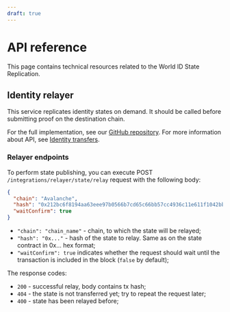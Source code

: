```yaml
---
draft: true
---
```


# API reference

This page contains technical resources related to the World ID State Replication.

## Identity relayer

This service replicates identity states on demand.
It should be called before submitting proof on the destination chain.

For the full implementation, see our [GitHub repository](https://github.com/rarimo/worldcoin-relayer-svc).
For more information about API, see [Identity transfers](https://rarimo.github.io/rarimo-core/docs/common/bridging/002-identity.html).

### Relayer endpoints

To perform state publishing, you can execute POST `/integrations/relayer/state/relay` request with the following body:

```json
{
  "chain": "Avalanche",
  "hash": "0x212bc6f8194aa63eee97b0566b7cd65c66bb57cc4936c11e611f1042bb0b7118",
  "waitConfirm": true
}
```

- `"chain": "chain_name"` - chain, to which the state will be relayed;
- `"hash": "0x..."` - hash of the state to relay. Same as on the state contract in 0x... hex format;
- `"waitConfirm": true` indicates whether the request should wait until the transaction is included in the block (`false` by default);

The response codes:

- `200` - successful relay, body contains tx hash;
- `404` - the state is not transferred yet; try to repeat the request later;
- `400` - state has been relayed before;

